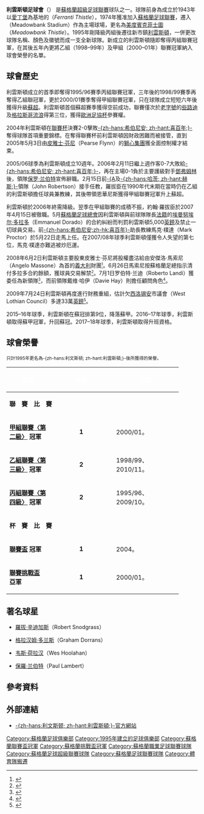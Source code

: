 {{noteTA
|G1=足球
|G2=SPL
|1=zh-hans:利文斯顿足球俱乐部; zh-hk:利雲斯頓足球會; zh-tw: 利文斯頓足球俱樂部;
|2=zh-hans:利文斯顿; zh-hk:利雲斯頓;zh-tw: 利文斯頓;
|3=zh-hk:堅尼·米拿; zh-tw:肯尼·米勒; zh-cn:肯尼·米勒
}}
{{Football club infobox
| clubname    = 利雲斯頓 <br />''Livingston''
| image       = [[File:Livingston_Badge.png|180px]]
| fullname    = 利文斯顿足球俱乐部<br>Livingston Football Club
| nickname    = 利維獅子 （''Livi Lions''）
| founded     = 1995年
| ground      = {{tsl|en|Almondvale Stadium|阿蒙維爾球場}}
| city        = [[蘇格蘭|蘇格蘭]][[利文斯通_(西洛錫安)|-{zh-hans:利文斯顿; zh-hk:利雲斯頓;}-]]
| capacity    = 8,716
| owner       = Livingston 5 Ltd
| chairman    = Robert Wilson
| manager     = [[堅尼·米拿|堅尼·米拿]]
| mgrtitle    = 球員兼領隊
| league      = [[蘇格蘭足球超級聯賽|蘇格蘭足球超級聯賽]]
| season      = 2021–22
| position    = 蘇超，第 7 位
| website     = http://www.livingstonfc.co.uk/
<!-- 主場球衣 -->
| pattern_la1 = _youngboys1718h
| pattern_b1  = _youngboys1718h
| pattern_ra1 = _youngboys1718h
| pattern_sh1 = 
| pattern_so1 = 
| leftarm1    = FFE517
| body1       = FFE517
| rightarm1   = FFE517
| shorts1     = FFE517
| socks1      = FFE517
<!-- 客场球衣 -->
| pattern_la2 = _rioave1819t
| pattern_b2  = _rioave1819t
| pattern_ra2 = _rioave1819t
| pattern_sh2 = 
| pattern_so2 = 
| leftarm2    = FFFFFF
| body2       = FFFFFF
| rightarm2   = FFFFFF
| shorts2     = FFFFFF
| socks2      = FFFFFF
}}

'''利雲斯頓足球會'''（{{lang-en|'''Livingston F.C.'''}}） 是[[蘇格蘭超級足球聯賽|蘇格蘭超級足球聯賽]]球队之一。球隊前身為成立於1943年以[[愛丁堡|愛丁堡]]為基地的{{tsl|en|Ferranti Thistle F.C.|費蘭蒂菲士圖}}（''Ferranti Thistle''），1974年獲准加入[[蘇格蘭足球聯賽|蘇格蘭足球聯賽]]，遷入{{tsl|en|Meadowbank Stadium|美度賓克運動場}}（Meadowbank Stadium）作為主場球場，更名為[[利文斯顿足球俱乐部|美度賓克菲士圖]]（''Meadowbank Thistle''）。1995年剛降級丙組後遷往新市鎮[[利文斯通_(西洛錫安)|利雲斯頓]]，一併更改球隊名稱、顏色及徽號而成一支全新球隊。新成立的利雲斯頓隨即奪得丙組聯賽冠軍，在其後五年內更將乙組（1998–99年）及甲組（2000–01年）聯賽冠軍納入球會榮譽的名單。

== 球會歷史 ==
利雲斯頓成立的首季即奪得1995/96賽季丙組聯賽冠軍，三年後的1998/99賽季再奪得乙組聯冠軍，更於2000/01賽季奪得甲組聯賽冠軍，只在球隊成立短短六年後獲得升級[[蘇格蘭足球超級聯賽|蘇超]]。利雲斯頓首個蘇超賽季獲得空前成功，聯賽僅次於[[老字號_(足球)|老字號]]的[[凯尔特人足球俱乐部|些路迪]]及[[流浪者足球俱乐部|格拉斯哥流浪]]得第三位，獲得[[歐洲足協杯|歐洲足協杯]]參賽權。

2004年利雲斯頓在[[蘇格蘭聯賽杯|聯賽杯]]決賽2-0擊敗[[希伯尼安足球俱乐部|-{zh-hans:希伯尼安; zh-hant:喜百年;}-]]奪得球隊首項重要錦標。在奪得聯賽杯前利雲斯頓因財政困難而被接管，直到2005年5月3日由[[Pearse_Flynn|皮雅士·芬尼]]（Pearse Flynn）的[[Lionheart_Consortium|獅心集團]]獲全面控制權才結束。

2005/06球季為利雲斯頓成立10週年。2006年2月11日繼上週作客0-7大敗給[[希伯尼安足球俱乐部|-{zh-hans:希伯尼安; zh-hant:喜百年;}-]]，再在主場0-1負於主要護級對手[[邓弗姆林足球俱乐部|鄧弗姆林]]後，領隊[[保罗·兰伯特|保罗·兰伯特]]宣佈辭職。2月15日前[[因弗内斯足球俱乐部|-{A]]及[[哈茨足球俱乐部|-{zh-hans:哈茨; zh-hant:赫斯;}-]]領隊{{tsl|en|John Grant Robertson|約翰·羅拔臣}}（John Robertson）接手任教，羅拔臣在1990年代末期在當時仍在乙組的利雲斯頓擔任球員兼教練，其後帶領恩華尼斯獲得甲組聯賽冠軍升上蘇超。

利雲斯頓於2006年終需降級。翌季在甲組聯賽的成積不振，約翰·羅拔臣於2007年4月15日被徹職。5月[[蘇格蘭足球總會|蘇格蘭足球總會]]因利雲斯頓與前球隊隊長[[法國|法籍]]的[[Emmanuel_Dorado|埃曼努埃尔·多拉多]]（Emmanuel Dorado）的合約糾紛而判罰利雲斯頓5,000[[英鎊|英鎊]]及禁止一切球員交易。前[[希伯尼安足球俱乐部|-{zh-hans:希伯尼安;zh-hk:喜百年}-]]助長教練馬克·樸達（Mark Proctor）於5月22日走馬上任。在2007/08年球季利雲斯頓僅獲令人失望的第七位，馬克·樸達亦難逃被炒厄運。

2008年6月2日利雲斯頓主要股東皮雅士·芬尼將股權盡沽給由安傑洛·馬索尼（Angelo Massone）為首的[[義大利|義大利]]財團<small><ref>{{Cite web |url=http://news.bbc.co.uk/sport2/hi/football/teams/l/livingston/7396603.stm |title=Italians conclude Livi takeover |accessdate=2008-07-02 |archive-date=2008-05-17 |archive-url=https://web.archive.org/web/20080517111707/http://news.bbc.co.uk/sport2/hi/football/teams/l/livingston/7396603.stm |dead-url=no }}</ref></small>。6月26日馬索尼按蘇格蘭足總指示清付多拉多合約餘額，獲球員交易解禁<small><ref>{{Cite web |url=http://news.bbc.co.uk/sport2/hi/football/teams/l/livingston/7476554.stm |title=Livingston transfer ban reversed |accessdate=2008-07-04 |archive-date=2008-07-24 |archive-url=https://web.archive.org/web/20080724210437/http://news.bbc.co.uk/sport2/hi/football/teams/l/livingston/7476554.stm |dead-url=no }}</ref></small>。7月1日罗伯特·兰迪（Roberto Landi）獲委任為新領隊<small><ref>{{Cite web |url=http://news.bbc.co.uk/sport2/hi/football/teams/l/livingston/7484080.stm |title=Landi unveiled as new Livi boss |accessdate=2008-07-02 |archive-date=2008-07-24 |archive-url=https://web.archive.org/web/20080724210439/http://news.bbc.co.uk/sport2/hi/football/teams/l/livingston/7484080.stm |dead-url=no }}</ref></small>，而前領隊戴维·哈伊（Davie Hay）則擔任顧問角色<small><ref>{{Cite web |url=http://news.bbc.co.uk/sport2/hi/football/teams/l/livingston/7458112.stm |title=Hay Almondvale return confirmed |accessdate=2008-07-02 |archive-date=2008-07-24 |archive-url=https://web.archive.org/web/20080724210420/http://news.bbc.co.uk/sport2/hi/football/teams/l/livingston/7458112.stm |dead-url=no }}</ref></small>。

2009年7月24日利雲斯頓再度進行財務重組，估計欠[[西洛锡安|西洛锡安]]市議會（West Lothian Council）多達33萬[[英鎊|英鎊]]<small><ref>{{cite news |language=en |url=http://news.bbc.co.uk/sport2/hi/football/teams/l/livingston/8130333.stm |title=Livingston go into administration |publisher=[[BBC|BBC]] Sport |date=2009-07-24 |accessdate=2009-07-25 |archive-date=2019-12-17 |archive-url=https://web.archive.org/web/20191217095300/http://news.bbc.co.uk/sport1/hi/football/teams/l/livingston/8130333.stm |dead-url=no }}</ref></small>。

2015–16年球季，利雲斯頓在蘇冠排第9位，降落蘇甲。2016–17年球季，利雲斯頓取得蘇甲冠軍，升回蘇冠。2017–18年球季，利雲斯頓取得升班資格。

== 球會榮譽 ==
<small>只計1995年更名為-{zh-hans:利文斯顿; zh-hant:利雲斯頓;}-後所獲得的榮譽。</small>
{| width=75%
|- bgcolor=000000
!width=25%|<span style="color:white;"> '''榮譽'''</span>
!width=5%|<span style="color:white;"> '''次數'''</span>
!width=45%|<span style="color:white;"> '''年度'''</span>
|-
!colspan=3 bgcolor=silver| '''聯　賽　比　賽'''
|- bgcolor=F4DE4D
| '''[[蘇格蘭足球甲級聯賽|甲組聯賽〈第二級〉]] 冠軍'''
|align=center|'''1'''
|2000/01。
|- bgcolor=F4DE4D
| '''[[蘇格蘭足球乙級聯賽|乙組聯賽〈第三級〉]] 冠軍'''
|align=center|'''2'''
|1998/99、2010/11。
|- bgcolor=F4DE4D
| '''[[蘇格蘭足球丙級聯賽|丙組聯賽〈第四級〉]] 冠軍'''
|align=center|'''2'''
|1995/96、2009/10。
|-
!colspan=3 bgcolor=silver| '''杯　賽　比　賽'''
|- bgcolor=F4DE4D
| '''[[蘇格蘭聯賽杯|聯賽盃]] 冠軍'''
|align=center|'''1'''
|2004。
|- bgcolor=F4DE4D
| '''[[蘇格蘭聯賽挑戰杯|聯賽挑戰盃]] 亞軍'''
|align=center|'''1'''
|2000/01。
|}

== 著名球星 ==
* {{flagicon|SCO}} [[羅拔·辛迪加斯|羅拔·辛迪加斯]]（Robert Snodgrass）
* {{flagicon|SCO}} [[格拉汉姆·多兰斯|格拉汉姆·多兰斯]]（Graham Dorrans）
* {{flagicon|IRL}} [[韦斯·荷拉汉|韦斯·荷拉汉]]（Wes Hoolahan）
* {{flagicon|SCO}} [[保羅·兰伯特|保羅·兰伯特]]（Paul Lambert）

==參考資料==
<div class="references-small">
<references />
</div>

== 外部連結 ==
*[http://www.livingstonfc.co.uk/ -{zh-hans:利文斯顿; zh-hant:利雲斯頓;}-官方網站]{{Wayback|url=http://www.livingstonfc.co.uk/ |date=20060205020750 }}

{{蘇格蘭足球超級聯賽}}

{{DEFAULTSORT:Livingston F.C.}}
[[Category:蘇格蘭足球俱樂部|Category:蘇格蘭足球俱樂部]]
[[Category:1995年建立的足球俱樂部|Category:1995年建立的足球俱樂部]]
[[Category:蘇格蘭聯賽盃冠軍|Category:蘇格蘭聯賽盃冠軍]]
[[Category:蘇格蘭挑戰盃冠軍|Category:蘇格蘭挑戰盃冠軍]]
[[Category:蘇格蘭職業足球聯賽球隊|Category:蘇格蘭職業足球聯賽球隊]]
[[Category:蘇格蘭足球超級聯賽球隊|Category:蘇格蘭足球超級聯賽球隊]]
[[Category:蘇格蘭足球聯賽球隊|Category:蘇格蘭足球聯賽球隊]]
[[Category:體育隊搬遷|Category:體育隊搬遷]]